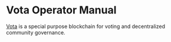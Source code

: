 
# Vota Operator Manual

[Vota](https://vota.dorafactory.org/) is a special purpose blockchain for voting and decentralized community governance.
